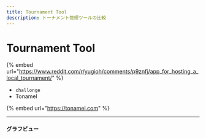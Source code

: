 ```yaml
---
title: Tournament Tool
description: トーナメント管理ツールの比較
---
```


# Tournament Tool

{% embed url="https://www.reddit.com/r/yugioh/comments/p9znfj/app_for_hosting_a_local_tournament/" %}

* `challonge`
* Tonamel

{% embed url="https://tonamel.com" %}

***

#### グラフビュー
